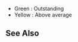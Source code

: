 *Green : Outstanding
*Yellow : Above average
{{EquipmentComparisonKai
|iterator = equipmentByType|type = 6|sort = _icon
|firepower_outstanding = 2
|firepower_good = 1
|aa_outstanding = 13
|aa_good = 10
|los_outstanding = 2
|los_good = 0
|asw_good = 3
|asw_outstanding = 4
|los_outstanding = 2
|los_good = 1
|armor_outstanding = 0
|shelling_accuracy_outstanding = 2
|shelling_accuracy_good = 1
|evasion_outstanding = 3
|evasion_good = 2
|combat_radius_good = 5
|combat_radius_outstanding = 6
}}

==See Also==
{{Equipmentlist}}